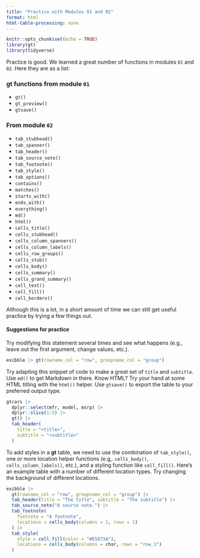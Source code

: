 ```yaml
---
title: "Practice with Modules 01 and 02"
format: html
html-table-processing: none
---
```


```r
knitr::opts_chunk$set(echo = TRUE)
library(gt)
library(tidyverse)
```

Practice is good. We learned a great number of functions in modules `01` and `02`. Here they are as a list:

### **gt** functions from module `01`

- `gt()`
- `gt_preview()`
- `gtsave()`

### From module `02`

- `tab_stubhead()`
- `tab_spanner()`
- `tab_header()`
- `tab_source_note()`
- `tab_footnote()`
- `tab_style()`
- `tab_options()`
- `contains()`
- `matches()`
- `starts_with()`
- `ends_with()`
- `everything()`
- `md()`
- `html()`
- `cells_title()`
- `cells_stubhead()`
- `cells_column_spanners()`
- `cells_column_labels()`
- `cells_row_groups()`
- `cells_stub()`
- `cells_body()`
- `cells_summary()`
- `cells_grand_summary()`
- `cell_text()`
- `cell_fill()`
- `cell_borders()`

Although this is a lot, in a short amount of time we can still get useful practice by trying a few things out.

#### Suggestions for practice

Try modifying this statement several times and see what happens (e.g., leave out the first argument, change values, etc.).

```r
exibble |> gt(rowname_col = "row", groupname_col = "group")
```

Try adapting this snippet of code to make a great set of `title` and `subtitle`. Use `md()` to get Markdown in there. Know HTML? Try your hand at some HTML titling with the `html()` helper. Use `gtsave()` to export the table to your preferred output type.

```r
gtcars |>
  dplyr::select(mfr, model, msrp) |>
  dplyr::slice(1:5) |>
  gt() |>
  tab_header(
    title = "<title>",
    subtitle = "<subtitle>"
  )
```

To add styles in a **gt** table, we need to use the combination of `tab_style()`, one or more location helper functions (e.g,. `cells_body()`, `cells_column_labels()`, etc.), and a styling function like `cell_fill()`. Here's an example table with a number of different location types. Try changing the background of different locations.

```r
exibble |>
  gt(rowname_col = "row", groupname_col = "group") |>
  tab_header(title = "The title", subtitle = "The subtitle") |>
  tab_source_note("A source note.") |>
  tab_footnote(
    footnote = "A footnote",
    locations = cells_body(columns = 1, rows = 1)
  ) |>
  tab_style(
    style = cell_fill(color = "#E5873A"),
    locations = cells_body(columns = char, rows = "row_1")
  )
```

